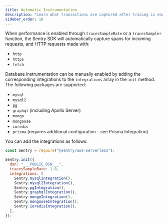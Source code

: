 ```yaml
---
title: Automatic Instrumentation
description: "Learn what transactions are captured after tracing is enabled."
sidebar_order: 10
---
```


When performance is enabled through `tracesSampleRate` or a `tracesSampler` function, the Sentry SDK will automatically capture spans for incoming requests, and HTTP requests made with:

- `http`
- `https`
- `fetch`

Database instrumentation can be manually enabled by adding the corresponding integrations to the `integrations` array in the `init` method. The following packages are supported:

- `mysql`
- `mysql2`
- `pg`
- `graphql` (including Apollo Server)
- `mongo`
- `mongoose`
- `ioredis`
- `prisma` (requires additional configuration - see <PlatformLink to="/configuration/integrations/prisma/">Prisma Integration</PlatformLink>)

You can add the integrations as follows:

```javascript
const Sentry = require("@sentry/aws-serverless");

Sentry.init({
  dsn: "___PUBLIC_DSN___",
  tracesSampleRate: 1.0,
  integrations: [
    Sentry.mysqlIntegration(),
    Sentry.mysql2Integration(),
    Sentry.pgIntegration(),
    Sentry.graphqlIntegration(),
    Sentry.mongoIntegration(),
    Sentry.mongooseIntegration(),
    Sentry.ioredisIntegration(),
  ],
});
```
